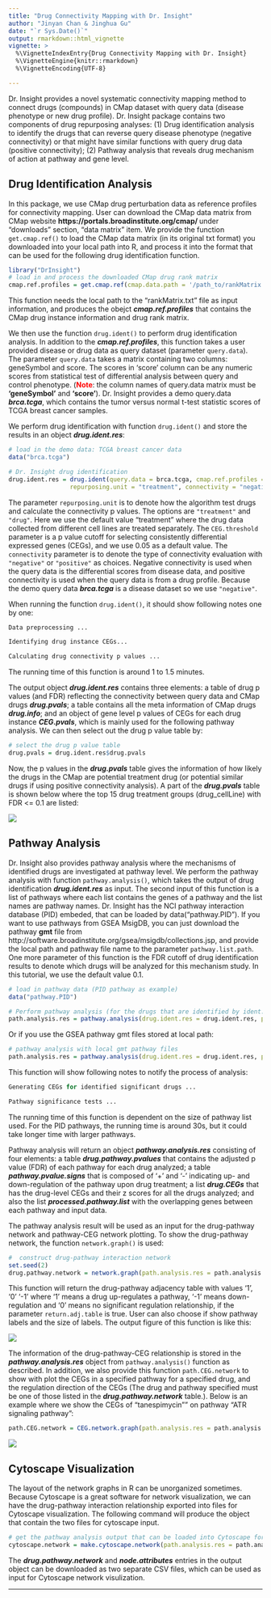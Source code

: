 ```yaml
---
title: "Drug Connectivity Mapping with Dr. Insight"
author: "Jinyan Chan & Jinghua Gu"
date: "`r Sys.Date()`"
output: rmarkdown::html_vignette
vignette: >
  %\VignetteIndexEntry{Drug Connectivity Mapping with Dr. Insight}
  %\VignetteEngine{knitr::rmarkdown}
  %\VignetteEncoding{UTF-8}

---
```


Dr. Insight provides a novel systematic connectivity mapping method to connect drugs (compounds) in CMap dataset with query data (disease phenotype or new drug profile). Dr. Insight package contains two components of drug repurposing analyses: (1) Drug identification analysis to identify the drugs that can reverse query disease phenotype (negative connectivity) or that might have similar functions with query drug data (positive connectivity); (2) Pathway analysis that reveals drug mechanism of action at pathway and gene level. 


## Drug Identification Analysis

In this package, we use CMap drug perturbation data as reference profiles for connectivity mapping. User can download the CMap data matrix from CMap website **https://portals.broadinstitute.org/cmap/ ** under "downloads" section, "data matrix" item. We provide the function `get.cmap.ref()` to load the CMap data matrix (in its original txt format) you downloaded into your local path into R, and process it into the format that can be used for the following drug identification function.

```r
library("DrInsight")
# load in and process the downloaded CMap drug rank matrix
cmap.ref.profiles = get.cmap.ref(cmap.data.path = '/path_to/rankMatrix.txt')
```
This function needs the local path to the "rankMatrix.txt" file as input information, and produces the obejct **_cmap.ref.profiles_** that contains the CMap drug instance information and drug rank matrix. 

We then use the function `drug.ident()` to perform drug identification analysis. In addition to the **_cmap.ref.profiles_**, this function takes a user provided disease or drug data as query dataset (parameter `query.data`). The parameter `query.data`  takes a matrix containing two columns: geneSymbol and score. The scores in 'score' column can be any numeric scores from statistical test of differential analysis between query and control phenotype. (<span style="color:red">**Note**</span>: the column names of query.data matrix must be **'geneSymbol'** and **'score'**). Dr. Insight provides a demo query.data **_brca.tcga_**, which contains the tumor versus normal t-test statistic scores of TCGA breast cancer samples.

We perform drug identification with function `drug.ident()` and store the results in an object **_drug.ident.res_**:

```r
# load in the demo data: TCGA breast cancer data
data("brca.tcga")

# Dr. Insight drug identification
drug.ident.res = drug.ident(query.data = brca.tcga, cmap.ref.profiles = cmap.ref.profiles,
                 repurposing.unit = "treatment", connectivity = "negative")
```
The parameter `repurposing.unit` is to denote how the algorithm test drugs and calculate the connectivity p values. The options are `"treatment"` and `"drug"`. Here we use the default value "treatment" where the drug data collected from different cell lines are treated separately. The `CEG.threshold` parameter is a p value cutoff for selecting consistently differential expressed genes (CEGs), and we use 0.05 as a default value. The `connectivity` parameter is to denote the type of connectivity evaluation with `"negative"` or `"positive"` as choices. Negative connectivity is used when the query data is the differential scores from disease data, and positive connectivity is used when the query data is from a drug profile. Because the demo query data **_brca.tcga_** is a disease dataset so we use `"negative"`. 

When running the function `drug.ident()`, it should show following notes one by one:
```r
Data preprocessing ...

Identifying drug instance CEGs...

Calculating drug connectivity p values ...
```
The running time of this function is around 1 to 1.5 minutes.

The output object **_drug.ident.res_** contains three elements: a table of drug p values (and FDR) reflecting the connectivity between query data and CMap drugs **_drug.pvals_**; a table contains all the meta information of CMap drugs **_drug.info_**; and an object of gene level p values of CEGs for each drug instance **_CEG.pvals_**, which is mainly used for the following pathway analysis. We can then select out the drug p value table by:
```r
# select the drug p value table
drug.pvals = drug.ident.res$drug.pvals
```
Now, the p values in the **_drug.pvals_** table gives the information of how likely the drugs in the CMap are potential treatment drug (or potential similar drugs if using positive connectivity analysis). A part of the **_drug.pvals_** table is shown below where the top 15 drug treatment groups (drug_cellLine) with FDR <= 0.1 are listed:  



![](drugs.PNG)




## Pathway Analysis

Dr. Insight also provides pathway analysis where the mechanisms of identified drugs are investigated at pathway level. We perform the pathway analysis with function `pathway.analysis()`, which takes the output of drug identification **_drug.ident.res_** as input. The second input of this function is a list of pathways where each list contains the genes of a pathway and the list names are pathway names. Dr. Insight has the NCI pathway interaction database (PID) embeded, that can be loaded by data("pathway.PID"). If you want to use pathways from GSEA MsigDB, you can just download the pathway **gmt** file from http://software.broadinstitute.org/gsea/msigdb/collections.jsp, and provide the local path and pathway file name to the parameter `pathway.list.path`. One more parameter of this function is the FDR cutoff of drug identification results to denote which drugs will be analyzed for this mechanism study. In this tutorial, we use the default value 0.1.

```r
# load in pathway data (PID pathway as example)
data("pathway.PID")

# Perform pathway analysis (for the drugs that are identified by ident.drug())
path.analysis.res = pathway.analysis(drug.ident.res = drug.ident.res, pathway.list =pathway.PID, pathway.list.path = NULL, drug.FDR.cutoff = 0.1)
```
Or if you use the GSEA pathway gmt files stored at local path:
```r
# pathway analysis with local gmt pathway files
path.analysis.res = pathway.analysis(drug.ident.res = drug.ident.res, pathway.list = NULL, pathway.list.path = '/path_to/gmt.file', drug.FDR.cutoff = 0.1)
```
This function will show following notes to notify the process of analysis:
```r
Generating CEGs for identified significant drugs ...

Pathway significance tests ...
```

The running time of this function is dependent on the size of pathway list used. For the PID pathways, the running time is around 30s, but it could take longer time with larger pathways. 

Pathway analysis will return an object **_pathway.analysis.res_** consisting of four elements: a table **_drug.pathway.pvalues_** that contains the adjusted p value (FDR) of each pathway for each drug analyzed; a table **_pathway.pvalue.signs_** that is composed of '+' and '-' indicating up- and down-regulation of the pathway upon drug treatment; a list **_drug.CEGs_** that has the drug-level CEGs and their z scores for all the drugs analyzed; and also the list **_processed.pathway.list_** with the overlapping genes between each pathway and input data.

The pathway analysis result will be used as an input for the drug-pathway network and pathway-CEG network plotting. To show the drug-pathway network, the function `network.graph()` is used:

```r
#  construct drug-pathway interaction network
set.seed(2)
drug.pathway.network = network.graph(path.analysis.res = path.analysis.res, pathway.FDR.cutoff = 0.1, return.adj.table = TRUE)
```
This function will return the drug-pathway adjacency table with values '1', '0' '-1' where '1' means a drug up-regulates a pathway, '-1' means down-regulation and '0' means no significant regulation relationship, if the parameter `return.adj.table` is true. User can also choose if show pathway labels and the size of labels. The output figure of this function is like this:

![](drug_path_network.PNG)




The information of the drug-pathway-CEG relationship is stored in the **_pathway.analysis.res_** object from `pathway.analysis()` function as described. In addition, we also provide this function `path.CEG.network` to show with plot the CEGs in a specified pathway for a specified drug, and the regulation direction of the CEGs (The drug and pathway specified must be one of those listed in the **_drug.pathway.network_** table.). Below is an example where we show the CEGs of "tanespimycin"" on pathway "ATR signaling pathway":
```r
path.CEG.network = CEG.network.graph(path.analysis.res = path.analysis.res, pathway.FDR.cutoff = 0.1,drug.name = "tanespimycin", pathway.name = "ATR signaling pathway", show.plot = TRUE)
```


![](path_CEG_network.PNG)


## Cytoscape Visualization

The layout of the network graphs in R can be unorganized sometimes. Because Cytoscape is a great software for network visualization, we can have the drug-pathway interaction relationship exported into files for Cytoscape visualization. The following command will produce the object that contain the two files for cytoscape input. 


```r
# get the pathway analysis output that can be loaded into Cytoscape for visualization
cytoscape.network = make.cytoscape.network(path.analysis.res = path.analysis.res, pathway.FDR.cutoff = 0.1)
```
The **_drug.pathway.network_** and **_node.attributes_** entries in the output object can be downloaded as two separate CSV files, which can be used as input for Cytoscape network visulization.

____________________________________________________________________________________________________

